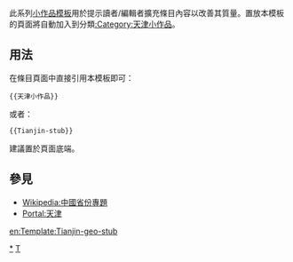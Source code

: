 <includeonly></includeonly><noinclude>{{template doc page viewed directly}}</noinclude>
<!-- 在本行下編輯模板說明 -->
此系列[[:Category:小作品模板|小作品模板]]用於提示讀者/編輯者擴充條目內容以改善其質量。置放本模板的頁面將自動加入到分類[[:Category:天津小作品]]。
== 用法 ==
在條目頁面中直接引用本模板即可：
<pre>{{天津小作品}}
</pre>
或者：
<pre>{{Tianjin-stub}}
</pre>
建議置於頁面底端。
== 參見 ==
* [[Wikipedia:中國省份專題]]
* [[Portal:天津]]
<includeonly>
<!-- 本行下加入模板的分類 -->
[[Category:天津小作品|*]]
[[Category:中國地理小作品模板|T]]
<!-- 本行下加入模板的跨語言鏈接 -->
[[en:Template:Tianjin-geo-stub]]
</includeonly>